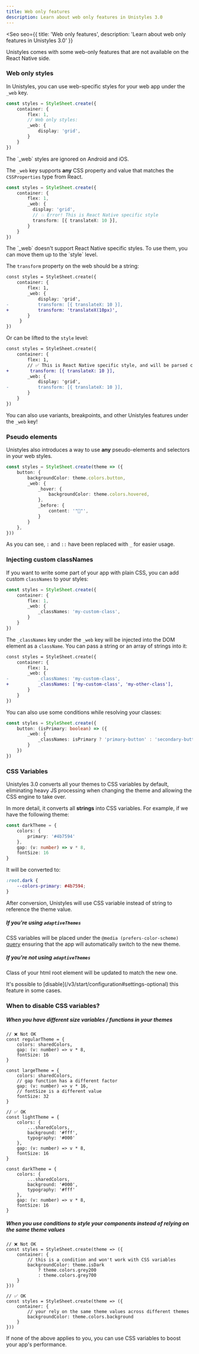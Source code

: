```yaml
---
title: Web only features
description: Learn about web only features in Unistyles 3.0
---
```



<Seo
    seo={{
        title: 'Web only features',
        description: 'Learn about web only features in Unistyles 3.0'
    }}
>

Unistyles comes with some web-only features that are not available on the React Native side.

### Web only styles

In Unistyles, you can use web-specific styles for your web app under the `_web` key.

```ts
const styles = StyleSheet.create({
    container: {
        flex: 1,
        // Web only styles:
        _web: {
            display: 'grid',
        }
    }
})
```

<Aside>
The `_web` styles are ignored on Android and iOS.
</Aside>

The `_web` key supports **any** CSS property and value that matches the `CSSProperties` type from React.

```ts
const styles = StyleSheet.create({
    container: {
        flex: 1,
        _web: {
          display: 'grid',
          // 💥 Error! This is React Native specific style
          transform: [{ translateX: 10 }],
        }
    }
})
```

<Aside>
The `_web` doesn't support React Native specific styles. To use them, you can move them up to the `style` level.
</Aside>

The `transform` property on the web should be a string:

```diff lang="ts"
const styles = StyleSheet.create({
    container: {
        flex: 1,
        _web: {
            display: 'grid',
-           transform: [{ translateX: 10 }],
+           transform: 'translateX(10px)',
        }
     }
})
```

Or can be lifted  to the `style` level:

```diff lang="ts"
const styles = StyleSheet.create({
    container: {
        flex: 1,
        // ✅ This is React Native specific style, and will be parsed correctly for web
+        transform: [{ translateX: 10 }],
        _web: {
            display: 'grid',
-           transform: [{ translateX: 10 }],
        }
    }
})
```

You can also use variants, breakpoints, and other Unistyles features under the `_web` key!

### Pseudo elements

Unistyles also introduces a way to use **any** pseudo-elements and selectors in your web styles.

```ts
const styles = StyleSheet.create(theme => ({
    button: {
        backgroundColor: theme.colors.button,
        _web: {
            _hover: {
                backgroundColor: theme.colors.hovered,
            },
            _before: {
                content: '"🦄"',
            }
        }
    },
}))
```

As you can see, `:` and `::` have been replaced with `_` for easier usage.

### Injecting custom classNames

If you want to write some part of your app with plain CSS, you can add custom `classNames` to your styles:

```ts
const styles = StyleSheet.create({
    container: {
        flex: 1,
        _web: {
            _classNames: 'my-custom-class',
        }
    }
})
```

The `_classNames` key under the `_web` key will be injected into the DOM element as a `className`. You can pass a string or an array of strings into it:

```diff lang="ts"
const styles = StyleSheet.create({
    container: {
        flex: 1,
        _web: {
-           _classNames: 'my-custom-class',
+           _classNames: ['my-custom-class', 'my-other-class'],
        }
    }
})
```

You can also use some conditions while resolving your classes:

```ts
const styles = StyleSheet.create({
    button: (isPrimary: boolean) => ({
        _web: {
            _classNames: isPrimary ? 'primary-button' : 'secondary-button',
        }
    })
})
```

### CSS Variables

Unistyles 3.0 converts all your themes to CSS variables by default, eliminating heavy JS processing when changing the theme and allowing the CSS engine to take over.

In more detail, it converts all **strings** into CSS variables. For example, if we have the following theme:

```ts
const darkTheme = {
    colors: {
        primary: '#4b7594'
    },
    gap: (v: number) => v * 8,
    fontSize: 16
}
```

It will be converted to:

```css
:root.dark {
    --colors-primary: #4b7594;
}
```

After conversion, Unistyles will use CSS variable instead of string to reference the theme value.

##### If you're using `adaptiveThemes`
CSS variables will be placed under the `@media (prefers-color-scheme)` [query](https://developer.mozilla.org/en-US/docs/Web/CSS/@media/prefers-color-scheme) ensuring that the app will automatically switch to the new theme.

##### If you're not using `adaptiveThemes`
Class of your html root element will be updated to match the new one.

<Aside type="caution">
It's possible to [disable](/v3/start/configuration#settings-optional) this feature in some cases.
</Aside>

### When to disable CSS variables?

##### When you have different size variables / functions in your themes

```tsx
// ❌ Not OK
const regularTheme = {
    colors: sharedColors,
    gap: (v: number) => v * 8,
    fontSize: 16
}

const largeTheme = {
    colors: sharedColors,
    // gap function has a different factor
    gap: (v: number) => v * 16,
    // fontSize is a different value
    fontSize: 32
}
```

```tsx
// ✅ OK
const lightTheme = {
    colors: {
        ...sharedColors,
        background: '#fff',
        typography: '#000'
    },
    gap: (v: number) => v * 8,
    fontSize: 16
}

const darkTheme = {
    colors: {
        ...sharedColors,
        background: '#000',
        typography: '#fff'
    },
    gap: (v: number) => v * 8,
    fontSize: 16
}
```

##### When you use conditions to style your components instead of relying on the same theme values

```tsx
// ❌ Not OK
const styles = StyleSheet.create(theme => ({
    container: {
        // this is a condition and won't work with CSS variables
        backgroundColor: theme.isDark
            ? theme.colors.grey200
            : theme.colors.grey700
    }
}))
```

```tsx
// ✅ OK
const styles = StyleSheet.create(theme => ({
    container: {
        // your rely on the same theme values across different themes
        backgroundColor: theme.colors.background
    }
}))
```

If none of the above applies to you, you can use CSS variables to boost your app's performance.
</Seo>
